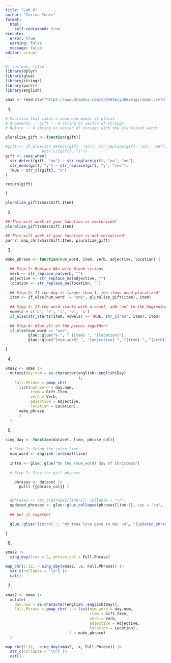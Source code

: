 ```yaml
---
title: "Lab 8"
author: "Zarina Yunis"
format: 
  html:
    self-contained: true
execute:
  error: true
  warning: false
  message: false
editor: visual
---
```


```r
#| include: false
library(dplyr)
library(glue)
library(stringr)
library(purrr)
library(english)
```

```r
xmas <- read.csv("https://www.dropbox.com/s/e584pryn8evm1gz/xmas.csv?dl=1")
```

1.  

```r
# Function that takes a noun and makes it plural
# Arguments -- gift -- A string or vector of strings
# Return -- A string or vector of strings with the pluralized words

pluralize_gift <- function(gift){

#gift <- if_else(str_detect(gift, "oo"), str_replace(gift, "oo", "ee"), 
                #str_c({gift}, "s"))
gift <- case_when(
  str_detect(gift, "oo") ~ str_replace(gift, "oo", "ee"),
  str_ends(gift, "y") ~ str_replace(gift, "y", "ies"),
  TRUE ~ str_c({gift}, "s")
)

return(gift)

}

pluralize_gift(xmas$Gift.Item)
```

2.  

```r
## This will work if your function is vectorized!
pluralize_gift(xmas$Gift.Item)

## This will work if your function is not vectorized!
purrr::map_chr(xmas$Gift.Item, pluralize_gift)
```

3.  

```r
make_phrase <- function(num_word, item, verb, adjective, location) {
  
  ## Step 1: Replace NAs with blank strings
  verb <- str_replace_na(verb, "")
  adjective <- str_replace_na(adjective, "")
  location <- str_replace_na(location, "")
  
  ## Step 2: If the day is larger than 1, the items need pluralized!
  item <- if_else(num_word != "one", pluralize_gift(item), item)
  
  ## Step 3: If the word starts with a vowel, add "an" to the beginning
  vowels = c('a', 'e', 'i', 'o', 'u')
  if_else(str_starts(item, vowels) == TRUE, str_c("an", item), item)
  
  ## Step 4: Glue all of the pieces together! 
  if_else(num_word == "one", 
          glue::glue("a ", " {item} ", "{location}"), 
          glue::glue("{num_word} ", "{adjective} ", "{item} ", "{verb}", "{location}"))

}
```

4.  

```r
xmas2 <- xmas |> 
  mutate(day.num = as.character(english::english(Day)
                                ), 
    Full.Phrase = pmap_chr(
      list(num_word = day.num,
           item = Gift.Item,
           verb = Verb,
           adjective = Adjective,
           location = Location),
      make_phrase
      )
  )
```

5.  

```r
sing_day <- function(dataset, line, phrase_col){
  
  # Step 1: Setup the intro line
  num_word <- english::ordinal(line)
  
  intro <- glue::glue("On the {num_word} day of Christmas")
  
  # Step 2: Sing the gift phrases

    phrases <- dataset |>
      pull( {{phrase_col}} )


  #phrases <- str_c(phrases[line:1], collapse = "\n")
  updated_phrases <- glue::glue_collapse(phrases[line:1], sep = "\n", last = "and \n")
    
  ## put it together
    
  glue::glue("{intro} ", "my true love gave to me: \n", "{updated_phrases}")

}
```

6.  

```r
xmas2 |>
  sing_day(line = 2, phrase_col = Full.Phrase)

map_chr(1:12, ~ sing_day(xmas2, .x, Full.Phrase)) |>
  str_c(collapse = "\n") |>
  cat()
```

7.  

```r
xmas2 <- xmas |>
  mutate(
    day.num = as.character(english::english(Day)), 
    Full.Phrase = pmap_chr(.l = list(num_word = day.num, 
                                     item = Gift.Item, 
                                     verb = Verb, 
                                     adjective = Adjective, 
                                     location = Location), 
                           .f = make_phrase)
  )

map_chr(1:12, ~sing_day(xmas2, .x, Full.Phrase)) |>
  str_c(collapse = "\n") |>
  cat()
```
